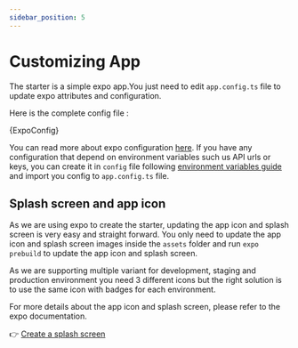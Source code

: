 ```yaml
---
sidebar_position: 5
---
```



# Customizing App

The starter is a simple expo app.You just need to edit `app.config.ts` file to update expo attributes and configuration.

Here is the complete config file :

<CodeBlock language="ts" title="app.config.ts">
  {ExpoConfig}
</CodeBlock>

You can read more about expo configuration [here](https://docs.expo.io/workflow/configuration/).
If you have any configuration that depend on environment variables such us API urls or keys, you can create it in `config` file following [environment variables guide](./environment-vars-config) and import you config to `app.config.ts` file.

## Splash screen and app icon

As we are using expo to create the starter, updating the app icon and splash screen is very easy and straight forward. You only need to update the app icon and splash screen images inside the `assets` folder and run `expo prebuild` to update the app icon and splash screen.

As we are supporting multiple variant for development, staging and production environment you need 3 different icons but the right solution is to use the same icon with badges for each environment.

For more details about the app icon and splash screen, please refer to the expo documentation.

👉 [Create a splash screen](https://docs.expo.dev/guides/splash-screens/)
